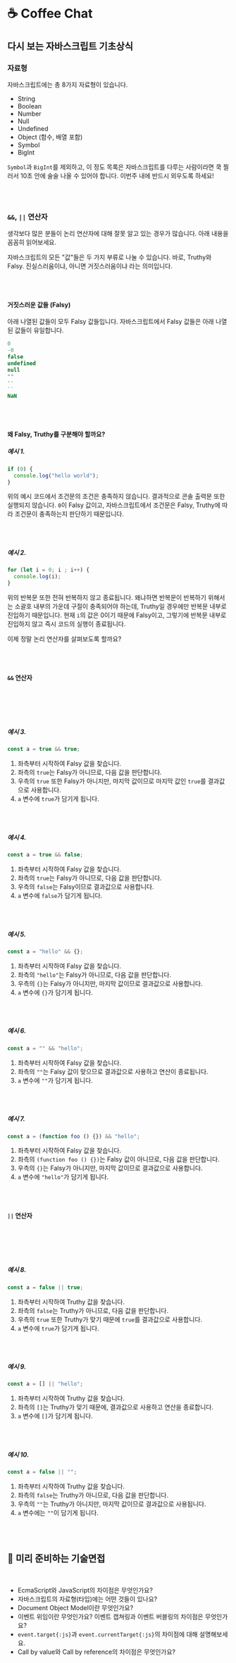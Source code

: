 
# ☕️ Coffee Chat

## 다시 보는 자바스크립트 기초상식

### 자료형

자바스크립트에는 총 8가지 자료형이 있습니다.

- String
- Boolean
- Number
- Null
- Undefined
- Object (함수, 배열 포함)
- Symbol
- BigInt

`Symbol`과 `BigInt`를 제외하고, 이 정도 목록은 자바스크립트를 다루는 사람이라면 쿡 찔러서 10초 안에 술술 나올 수 있어야 합니다. 이번주 내에 반드시 외우도록 하세요!

<br />
<br />

### `&&`, `||` 연산자

생각보다 많은 분들이 논리 연산자에 대해 잘못 알고 있는 경우가 많습니다. 아래 내용을 꼼꼼히 읽어보세요.

자바스크립트의 모든 "값"들은 두 가지 부류로 나눌 수 있습니다. 바로, Truthy와 Falsy. 진실스러움이냐, 아니면 거짓스러움이냐 라는 의미입니다.

<br />
<br />

#### 거짓스러운 값들 (Falsy)

아래 나열된 값들이 모두 Falsy 값들입니다. 자바스크립트에서 Falsy 값들은 아래 나열된 값들이 유일합니다.

```js showLineNumbers copy
0
-0
false
undefined
null
""
''
``
NaN
```

<br />
<br />

#### 왜 Falsy, Truthy를 구분해야 할까요?

##### 예시 1.

```js showLineNumbers copy
if (0) {
  console.log("hello world");
}
```

위의 예시 코드에서 조건문의 조건은 충족하지 않습니다. 결과적으로 콘솔 출력문 또한 실행되지 않습니다. `0`이 Falsy 값이고, 자바스크립트에서 조건문은 Falsy, Truthy에 따라 조건문이 충족하는지 판단하기 때문입니다.

<br />
<br />

##### 예시 2.

```js showLineNumbers copy
for (let i = 0; i ; i++) {
  console.log(i);
}
```

위의 반복문 또한 전혀 반복하지 않고 종료됩니다. 왜냐하면 반복문이 반복하기 위해서는 소괄호 내부의 가운데 구절이 충족되어야 하는데, Truthy일 경우에만 반복문 내부로 진입하기 때문입니다. 현재 `i`의 값은 0이기 때문에 Falsy이고, 그렇기에 반복문 내부로 진입하지 않고 즉시 코드의 실행이 종료됩니다.

이제 정말 논리 연산자를 살펴보도록 할까요?

<br />
<br />

#### `&&` 연산자

<br />

<Alert
  showIcon
  message="&& 연산자는 좌측부터 시작하여 Falsy 값을 찾기 시작하고, Falsy 값을 찾을 경우 연산을 중지하고 해당 값을 결과값으로 사용합니다. 마지막까지 Falsy 값을 찾지 못한 경우, 마지막에 위치한 값이 최종 결과값이 됩니다."
  type="info"
/>

<br />
<br />

##### 예시 3.

```js showLineNumbers copy
const a = true && true;
```

1. 좌측부터 시작하여 Falsy 값을 찾습니다.
2. 좌측의 `true`는 Falsy가 아니므로, 다음 값을 판단합니다.
3. 우측의 `true` 또한 Falsy가 아니지만, 마지막 값이므로 마지막 값인 `true`를 결과값으로 사용합니다.
4. `a` 변수에 `true`가 담기게 됩니다.

<br />
<br />

##### 예시 4.

```js showLineNumbers copy
const a = true && false;
```

1. 좌측부터 시작하여 Falsy 값을 찾습니다.
2. 좌측의 `true`는 Falsy가 아니므로, 다음 값을 판단합니다.
3. 우측의 `false`는 Falsy이므로 결과값으로 사용합니다.
4. `a` 변수에 `false`가 담기게 됩니다.

<br />
<br />

##### 예시 5.

```js showLineNumbers copy
const a = "hello" && {};
```

1. 좌측부터 시작하여 Falsy 값을 찾습니다.
2. 좌측의 `"hello"`는 Falsy가 아니므로, 다음 값을 판단합니다.
3. 우측의 `{}`는 Falsy가 아니지만, 마지막 값이므로 결과값으로 사용합니다.
4. `a` 변수에 `{}`가 담기게 됩니다.

<br />
<br />

##### 예시 6.

```js showLineNumbers copy
const a = "" && "hello";
```

1. 좌측부터 시작하여 Falsy 값을 찾습니다.
2. 좌측의 `""`는 Falsy 값이 맞으므로 결과값으로 사용하고 연산이 종료됩니다.
3. `a` 변수에 `""`가 담기게 됩니다.

<br />
<br />

##### 예시 7.

```js showLineNumbers copy
const a = (function foo () {}) && "hello";
```

1. 좌측부터 시작하여 Falsy 값을 찾습니다.
2. 좌측의 `(function foo () {})`는 Falsy 값이 아니므로, 다음 값을 판단합니다.
3. 우측의 `{}`는 Falsy가 아니지만, 마지막 값이므로 결과값으로 사용합니다.
4. `a` 변수에 `"hello"`가 담기게 됩니다.

<br />
<br />

#### `||` 연산자

<br />

<Alert
  showIcon
  message="|| 연산자는 좌측부터 시작하여 Truthy 값을 찾기 시작하고, Truthy 값을 찾을 경우 연산을 중지하고 해당 값을 결과값으로 사용합니다. 마지막까지 Truthy 값을 찾지 못한 경우, 마지막에 위치한 값이 최종 결과값이 됩니다."
  type="info"
/>

<br />
<br />

##### 예시 8.

```js showLineNumbers copy
const a = false || true;
```

1. 좌측부터 시작하여 Truthy 값을 찾습니다.
2. 좌측의 `false`는 Truthy가 아니므로, 다음 값을 판단합니다.
3. 우측의 `true` 또한 Truthy가 맞기 때문에 `true`를 결과값으로 사용합니다.
4. `a` 변수에 `true`가 담기게 됩니다.

<br />
<br />

##### 예시 9.

```js showLineNumbers copy
const a = [] || "hello";
```

1. 좌측부터 시작하여 Truthy 값을 찾습니다.
2. 좌측의 `[]`는 Truthy가 맞기 때문에, 결과값으로 사용하고 연산을 종료합니다.
3. `a` 변수에 `[]`가 담기게 됩니다.

<br />
<br />

##### 예시 10.

```js showLineNumbers copy
const a = false || "";
```

1. 좌측부터 시작하여 Truthy 값을 찾습니다.
2. 좌측의 `false`는 Truthy가 아니므로, 다음 값을 판단합니다.
3. 우측의 `""`는 Truthy가 아니지만, 마지막 값이므로 결과값으로 사용됩니다.
4. `a` 변수에는 `""`이 담기게 됩니다.

<br />
<br />

## 🥸 미리 준비하는 기술면접

<br />
<Alert
  showIcon
  message="이번주 학습 내용과 관련이 깊은 기술면접 질문 목록입니다. 평일에는 개념이해 후 과제작업에 집중하시고, 주말에는 추가적인 리서치와 본인만의 방식으로 노션이나 블로그 등의 공간에 정리하는 시간을 갖도록 하세요. 정리한 내용 중 다음 과제에서 적용해볼 수 있는 부분은 반드시 시도해보세요."
  type="info"
/>

- EcmaScript와 JavaScript의 차이점은 무엇인가요?
- 자바스크립트의 자료형(타입)에는 어떤 것들이 있나요?
- Document Object Model이란 무엇인가요?
- 이벤트 위임이란 무엇인가요? 이벤트 캡쳐링과 이벤트 버블링의 차이점은 무엇인가요?
- `event.target{:js}`과 `event.currentTarget{:js}`의 차이점에 대해 설명해보세요.
- Call by value와 Call by reference의 차이점은 무엇인가요?
